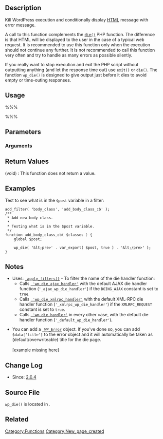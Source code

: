 {{Languages|
{{en|Function Reference/wp_die}}
{{ja|関数リファレンス/wp_die}}
}}

== Description ==
Kill WordPress execution and conditionally display [[wikipedia:HTML|HTML]] message with error message. 

A call to this function complements the [http://php.net/manual/en/function.die.php <tt>die()</tt>] PHP function. The difference is that HTML will be displayed to the user in the case of a typical web request. It is recommended to use this function only when the execution should not continue any further. It is not recommended to call this function very often and try to handle as many errors as possible silently.

If you really want to stop execution and exit the PHP script without outputting anything (and let the response time out) use <code>exit()</code> or <code>die()</code>. The function <code>wp_die()</code> is designed to give output just before it dies to avoid empty or time-outing responses.

== Usage ==
%%%<?php wp_die( $message, $title, $args ) ?>%%%

== Parameters ==
{{Parameter|$message|mixed|Error message or a complete <tt>[[Class_Reference/WP_Error | WP_Error]]</tt> object.|optional}}
{{Parameter|$title|string&#124;int|Error title, If you use a <tt>WP_Error</tt> object, the title will be by default the one you added in <tt>$data['title']</tt> (ignored when DOING_AJAX is true). If you pass an <tt>int</tt>, it is used as the response code (since 4.1).|optional|&#39;&#39;}}
{{Parameter|$args|string&#124;array&#124;int|Optional arguments to control behavior (ignored when DOING_AJAX is true). If you pass an <tt>int</tt>, it is used as the response code (since 4.1)|optional}}

=== Arguments ===
{{Parameter|response|integer|HTML status code returned.|optional|500}}
{{Parameter|back_link|boolean|Whether to display a back link in the returned page.|optional|<tt>false</tt>}}
{{Parameter|text_direction|string|Whether to set ltr or rtl as the text direction|optional|'ltr'}}

== Return Values ==
; (void) : This function does not return a value.

== Examples ==
<!-- Need creative examples. Feel free to link to external examples. -->
Test to see what is in the <tt>$post</tt> variable in a filter:
<pre>
add_filter( 'body_class', 'add_body_class_cb' );
/**
 * Add new body class.
 *
 * Testing what is in the $post variable.
 */
function add_body_class_cb( $classes ) {
    global $post;

    wp_die( '&lt;pre>' . var_export( $post, true ) . '&lt;/pre>' );
}
</pre>

<!-- Example of using a new WP_Error object needed -->

== Notes ==
* Uses: <tt>[[Function_Reference/apply_filters | apply_filters()]]</tt> - To filter the name of the die handler function:
** Calls <tt>[[Plugin_API/Filter_Reference/wp_die_ajax_handler | 'wp_die_ajax_handler']]</tt> with the default AJAX die handler function (<tt>'_ajax_wp_die_handler'</tt>) if the <tt>DOING_AJAX</tt> constant is set to <tt>true</tt>.
** Calls <tt>[[Plugin_API/Filter_Reference/wp_die_xmlrpc_handler | 'wp_die_xmlrpc_handler']]</tt> with the default XML-RPC die handler function (<tt>'_xmlrpc_wp_die_handler'</tt>) if the <tt>XMLRPC_REQUEST</tt> constant is set to <tt>true</tt>.
** Calls <tt>[[Plugin_API/Filter_Reference/wp_die_handler | 'wp_die_handler']]</tt> in every other case, with the default die handler function (<tt>'_default_wp_die_handler'</tt>).

* You can add a <tt>[[Class_Reference/WP_Error | WP_Error]]</tt> object. If you've done so, you can add <tt>$data['title']</tt> to the error object and it will automatically be taken as (default/overwriteable) title for the die page.<br /><br />[example missing here]

== Change Log ==
* Since: [[Version_2.0.4 | 2.0.4]]

== Source File ==

<tt>wp_die()</tt> is located in {{Trac|wp-includes/functions.php}}.

== Related ==
<!--
    To Do:
    Need to find related functions.
    Need to create groups of functions and create templates to add them to a page quickly.
    Some functions may be related to many groups of functions.
-->

{{Tag Footer}}

[[Category:Functions]]
[[Category:New_page_created]]

{{Copyedit}}